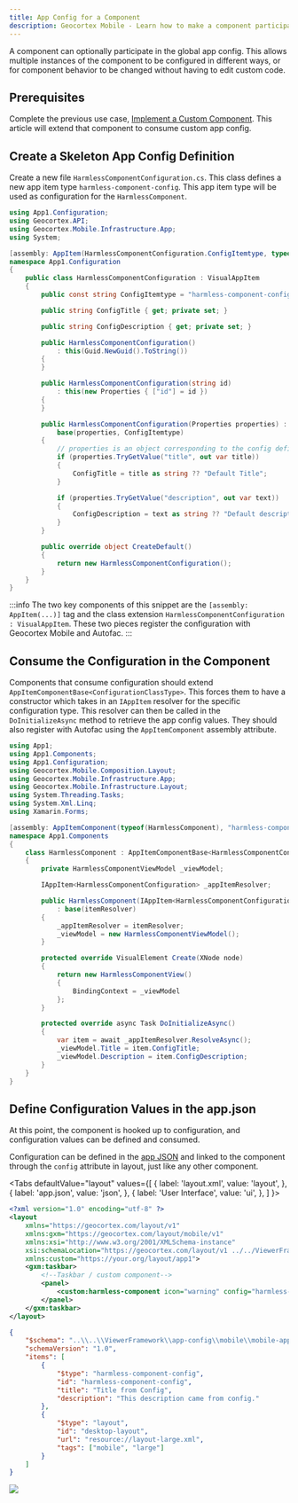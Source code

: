 ```yaml
---
title: App Config for a Component
description: Geocortex Mobile - Learn how to make a component participate in app config.
---
```



A component can optionally participate in the global app config. This allows multiple instances of the component to be configured in different ways, or for component behavior to be changed without having to edit custom code.

## Prerequisites

Complete the previous use case, [Implement a Custom Component](usecases-implement-component-with-ui.mdx). This article will extend that component to consume custom app config.

## Create a Skeleton App Config Definition

Create a new file `HarmlessComponentConfiguration.cs`. This class defines a new app item type `harmless-component-config`. This app item type will be used as configuration for the `HarmlessComponent`.

```csharp
using App1.Configuration;
using Geocortex.API;
using Geocortex.Mobile.Infrastructure.App;
using System;

[assembly: AppItem(HarmlessComponentConfiguration.ConfigItemtype, typeof(HarmlessComponentConfiguration))]
namespace App1.Configuration
{
    public class HarmlessComponentConfiguration : VisualAppItem
    {
        public const string ConfigItemtype = "harmless-component-config";

        public string ConfigTitle { get; private set; }

        public string ConfigDescription { get; private set; }

        public HarmlessComponentConfiguration()
            : this(Guid.NewGuid().ToString())
        {
        }

        public HarmlessComponentConfiguration(string id)
            : this(new Properties { ["id"] = id })
        {
        }

        public HarmlessComponentConfiguration(Properties properties) :
            base(properties, ConfigItemtype)
        {
            // properties is an object corresponding to the config defined in the app.json
            if (properties.TryGetValue("title", out var title))
            {
                ConfigTitle = title as string ?? "Default Title";
            }

            if (properties.TryGetValue("description", out var text))
            {
                ConfigDescription = text as string ?? "Default description.";
            }
        }

        public override object CreateDefault()
        {
            return new HarmlessComponentConfiguration();
        }
    }
}
```

:::info
The two key components of this snippet are the `[assembly: AppItem(...)]` tag and the class extension `HarmlessComponentConfiguration : VisualAppItem`. These two pieces register the configuration with Geocortex Mobile and Autofac.
:::

## Consume the Configuration in the Component

Components that consume configuration should extend `AppItemComponentBase<ConfigurationClassType>`. This forces them to have a constructor which takes in an `IAppItem` resolver for the specific configuration type. This resolver can then be called in the `DoInitializeAsync` method to retrieve the app config values. They should also register with Autofac using the `AppItemComponent` assembly attribute.

```csharp
using App1;
using App1.Components;
using App1.Configuration;
using Geocortex.Mobile.Composition.Layout;
using Geocortex.Mobile.Infrastructure.App;
using Geocortex.Mobile.Infrastructure.Layout;
using System.Threading.Tasks;
using System.Xml.Linq;
using Xamarin.Forms;

[assembly: AppItemComponent(typeof(HarmlessComponent), "harmless-component", HarmlessComponentConfiguration.ConfigItemtype, XmlNamespace = XmlNamespaces.App1Namespace)]
namespace App1.Components
{
    class HarmlessComponent : AppItemComponentBase<HarmlessComponentConfiguration>
    {
        private HarmlessComponentViewModel _viewModel;

        IAppItem<HarmlessComponentConfiguration> _appItemResolver;

        public HarmlessComponent(IAppItem<HarmlessComponentConfiguration> itemResolver)
            : base(itemResolver)
        {
            _appItemResolver = itemResolver;
            _viewModel = new HarmlessComponentViewModel();
        }

        protected override VisualElement Create(XNode node)
        {
            return new HarmlessComponentView()
            {
                BindingContext = _viewModel
            };
        }

        protected override async Task DoInitializeAsync()
        {
            var item = await _appItemResolver.ResolveAsync();
            _viewModel.Title = item.ConfigTitle;
            _viewModel.Description = item.ConfigDescription;
        }
    }
}
```

## Define Configuration Values in the app.json

At this point, the component is hooked up to configuration, and configuration values can be defined and consumed.

Configuration can be defined in the [app JSON](sdk-quick-start.mdx#editing-the-layout-and-app-config) and linked to the component through the `config` attribute in layout, just like any other component.

<Tabs
  defaultValue="layout"
  values={[
    { label: 'layout.xml', value: 'layout', },
    { label: 'app.json', value: 'json', },
    { label: 'User Interface', value: 'ui', },
  ]
}>
<TabItem value="layout">

```xml {7,11}
<?xml version="1.0" encoding="utf-8" ?>
<layout
    xmlns="https://geocortex.com/layout/v1"
    xmlns:gxm="https://geocortex.com/layout/mobile/v1"
    xmlns:xsi="http://www.w3.org/2001/XMLSchema-instance"
    xsi:schemaLocation="https://geocortex.com/layout/v1 ../../ViewerFramework/layout/layout-mobile.xsd"
    xmlns:custom="https://your.org/layout/app1">
    <gxm:taskbar>
        <!--Taskbar / custom component-->
        <panel>
            <custom:harmless-component icon="warning" config="harmless-component-config"/>
        </panel>
    </gxm:taskbar>
</layout>
```

</TabItem>
<TabItem value="json">

```json
{
    "$schema": "..\\..\\ViewerFramework\\app-config\\mobile\\mobile-app-config.schema.json",
    "schemaVersion": "1.0",
    "items": [
        {
            "$type": "harmless-component-config",
            "id": "harmless-component-config",
            "title": "Title from Config",
            "description": "This description came from config."
        },
        {
            "$type": "layout",
            "id": "desktop-layout",
            "url": "resource://layout-large.xml",
            "tags": ["mobile", "large"]
        }
    ]
}
```

</TabItem>
<TabItem value="ui">
    <img src={useBaseUrl("img/custom-configuration-final.png")}/>
</TabItem>
</Tabs>
